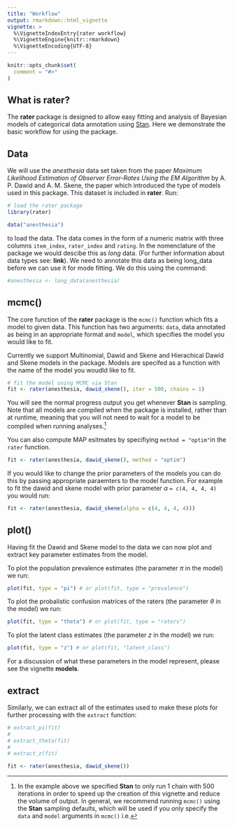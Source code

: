 ```yaml
---
title: "Workflow"
output: rmarkdown::html_vignette
vignette: >
  %\VignetteIndexEntry{rater workflow}
  %\VignetteEngine{knitr::rmarkdown}
  %\VignetteEncoding{UTF-8}
---
```


```r
knitr::opts_chunk$set(
  comment = "#>"
)
```

## What is rater?

The **rater** package is designed to allow easy fitting and analysis of
Bayesian models of categorical data annotation using
[Stan](http://mc-stan.org/). Here we demonstrate the basic workflow for using
the package.

## Data

We will use the *anesthesia* data set taken from the paper *Maximum Likelihood
Estimation of Observer Error-Rates Using the EM Algorithm* by A. P. Dawid and
A. M. Skene, the paper which introduced the type of models used in this
package. This dataset is included in **rater**. Run:

```r
# load the rater package
library(rater)

data("anesthesia")
```

to load the data. The data comes in the form of a numeric matrix with three columns
`item_index`, `rater_index` and `rating`. In the nomenclature of the package we would 
descibe this as *long* data. (For further information about data types see: __link__).
We need to annotate this data as being long_data before we can use it for mode fitting.
We do this using the command:

```r
#anesthesia <- long_data(anesthesia)
```

## mcmc()

The core function of the **rater** package is the `mcmc()` function which fits a model 
to given data. This function has two arguments: `data`, data annotated as being in 
an appropriate format and `model`, which specifies the model you would like to fit. 

Currently we support Multinomial, Dawid and Skene and Hierachical Dawid and Skene models
in the package. Models are specifed as a function with the name of the model you woudld 
like to fit. 

```r
# fit the model using MCMC via Stan 
fit <- rater(anesthesia, dawid_skene(), iter = 500, chains = 1)
```

You will see the normal progress output you get whenever **Stan** is sampling.
Note that all models are compiled when the package is installed, rather than at runtime, meaning that you will not need to wait for a model to be compiled when
running analyses.[^1]

You can also compute MAP esitmates by specifiying `method = "optim"`in the `rater` function.
```r
fit <- rater(anesthesia, dawid_skene(), method = "optim")
```

If you would like to change the prior parameters of the models you can do this 
by passing appropriate paraemters to the model function. For example to fit the 
dawid and skene model with prior parameter $\alpha$ `= c(4, 4, 4, 4)` you would run:

```r
fit <- rater(anesthesia, dawid_skene(alpha = c(4, 4, 4, 4)))
```

## plot()

Having fit the Dawid and Skene model to the data we can now plot and extract key 
parameter estimates from the model. 

To plot the population prevalence estimates (the parameter $\pi$ in the model) we run:

```r
plot(fit, type = "pi") # or plot(fit, type = "prevalence")
```

To plot the probalistic confusion matrices of the raters (the parameter $\theta$ in the model) we run:

```r
plot(fit, type = "theta") # or plot(fit, type = "raters")
```

To plot the latent class estimates (the parameter $z$ in the model) we run:

```r
plot(fit, type = "z") # or plot(fit, "latent_class")
```

For a discussion of what these parameters in the model represent, please see the vignette __models__.

## extract

Similarly, we can extract all of the estimates used to make these plots for further 
processing with the `extract` function:

```r
# extract_pi(fit)
# 
# extract_theta(fit)
# 
# extract_z(fit)
```

[^1]: In the example above we specified **Stan** to only run 1 chain
with 500 iterations in order to speed up the creation of this vignette and
reduce the volume of output. In general, we recommend running `mcmc()` using
the **Stan** sampling defaults, which will be used if you only specify the
`data` and `model` arguments in `mcmc()` i.e.

```r
fit <- rater(anesthesia, dawid_skene())
```
